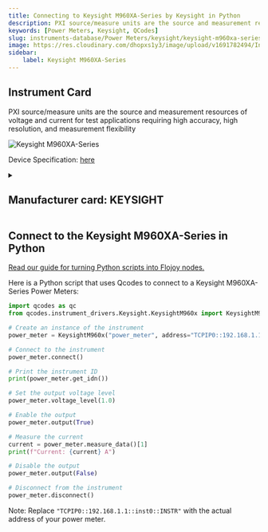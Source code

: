 ```yaml
---
title: Connecting to Keysight M960XA-Series by Keysight in Python
description: PXI source/measure units are the source and measurement resources of voltage and current for test applications requiring high accuracy, high resolution, and measurement flexibility
keywords: [Power Meters, Keysight, QCodes] 
slug: instruments-database/Power Meters/keysight/keysight-m960xa-series 
image: https://res.cloudinary.com/dhopxs1y3/image/upload/v1691782494/Instruments/Power%20Supplies/Keysight-M960XA-Series/Keysight-M960XA-Series.png
sidebar:
    label: Keysight M960XA-Series 
---
```



## Instrument Card

PXI source/measure units are the source and measurement resources of voltage and current for test applications requiring high accuracy, high resolution, and measurement flexibility



![Keysight M960XA-Series](https://res.cloudinary.com/dhopxs1y3/image/upload/v1691782494/Instruments/Power%20Supplies/Keysight-M960XA-Series/Keysight-M960XA-Series.png)

Device Specification: [here](/instruments-database/all-instruments)

<details style={{ marginTop: "15px"}}>
<summary><h2 style={{display:'inline'}}>Manufacturer card: KEYSIGHT</h2></summary>

![KEYSIGHT](https://res.cloudinary.com/dhopxs1y3/image/upload/v1692125973/Instruments/Vendor%20Logos/Keysight.png)

Keysight Technologies, or Keysight, is an American company that manufactures electronics test and measurement equipment and software

- Headquarters: USA
- Yearly Revenue (millions, USD): 5420
- Vendor Website: [here](https://www.keysight.com/us/en/home.html)

</details>


<FeaturedInstrumentVideo category="POWER_METERS" />

## Connect to the Keysight M960XA-Series in Python

[Read our guide for turning Python scripts into Flojoy nodes.](https://docs.flojoy.ai/contribution/blocks/custom-flojoy-block/)



<Tabs>
<TabItem value="Flojoy" label="Flojoy" className="flojoy-instrument-tabs">

<SectionsCard category="POWER_METERS" manufacturer="Keysight"></SectionsCard>

</TabItem>
<TabItem value="QCodes" label="QCodes">

Here is a Python script that uses Qcodes to connect to a Keysight M960XA-Series Power Meters:

```python
import qcodes as qc
from qcodes.instrument_drivers.Keysight.KeysightM960x import KeysightM960x

# Create an instance of the instrument
power_meter = KeysightM960x("power_meter", address="TCPIP0::192.168.1.1::inst0::INSTR")

# Connect to the instrument
power_meter.connect()

# Print the instrument ID
print(power_meter.get_idn())

# Set the output voltage level
power_meter.voltage_level(1.0)

# Enable the output
power_meter.output(True)

# Measure the current
current = power_meter.measure_data()[1]
print(f"Current: {current} A")

# Disable the output
power_meter.output(False)

# Disconnect from the instrument
power_meter.disconnect()
```

Note: Replace `"TCPIP0::192.168.1.1::inst0::INSTR"` with the actual address of your power meter.

</TabItem>
</Tabs>